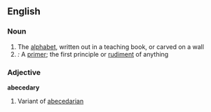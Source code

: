 ==English==
===Noun===
{{en-noun|abecedaries}}

# The [[alphabet]], written out in a teaching book, or carved on a wall
#''{{rare}}:'' A [[primer]]; the first principle or [[rudiment]] of anything

===Adjective===
'''abecedary'''
#Variant of [[abecedarian]]